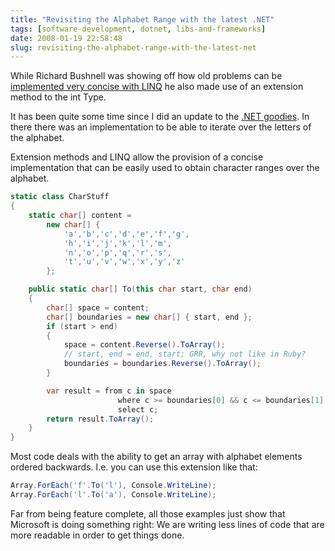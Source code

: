 ```yaml
---
title: "Revisiting the Alphabet Range with the latest .NET"
tags: [software-development, dotnet, libs-and-frameworks]
date: 2008-01-19 22:58:48
slug: revisiting-the-alphabet-range-with-the-latest-net
---
```


While Richard Bushnell was showing off how old problems can be [implemented very concise with LINQ](http://richardbushnell.net/index.php/2008/01/18/using-linqpad-to-create-a-time-selector-drop-down-list/) he also made use of an extension method to the int Type.

It has been quite some time since I did an update to the [.NET goodies](/posts/realfiction-goodies-net-stuff-you-may-like-to-use). In there there was an implementation to be able to iterate over the letters of the alphabet.

Extension methods and LINQ allow the provision of a concise implementation that can be easily used to obtain character ranges over the alphabet.

```csharp
static class CharStuff
{
    static char[] content =
        new char[] {
            'a','b','c','d','e','f','g',
            'h','i','j','k','l','m',
            'n','o','p','q','r','s',
            't','u','v','w','x','y','z'
        };

    public static char[] To(this char start, char end)
    {
        char[] space = content;
        char[] boundaries = new char[] { start, end };
        if (start > end)
        {
            space = content.Reverse().ToArray();
            // start, end = end, start; GRR, why not like in Ruby?
            boundaries = boundaries.Reverse().ToArray();
        }

        var result = from c in space
                        where c >= boundaries[0] && c <= boundaries[1]
                        select c;
        return result.ToArray();
    }
}
```

Most code deals with the ability to get an array with alphabet elements ordered backwards. I.e. you can use this extension like that:

```csharp
Array.ForEach('f'.To('l'), Console.WriteLine);
Array.ForEach('l'.To('a'), Console.WriteLine);
```

Far from being feature complete, all those examples just show that Microsoft is doing something right: We are writing less lines of code that are more readable in order to get things done.
